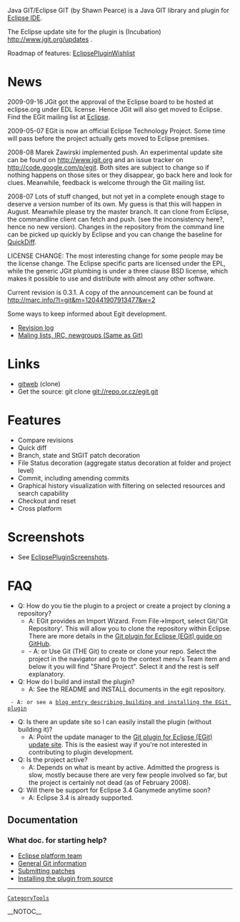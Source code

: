 {{attachment:egit2_med.png}}

Java GIT/Eclipse GIT (by Shawn Pearce) is a Java GIT library and plugin for [[http://www.eclipse.org/|Eclipse IDE]].

The Eclipse update site for the plugin is (Incubation) http://www.jgit.org/updates .

Roadmap of features: [[EclipsePluginWishlist]]

= News =

2009-09-16 JGit got the approval of the Eclipse board to be hosted at eclipse.org under EDL license.
Hence JGit will also get moved to Eclipse. Find the EGit mailing list at [[http://dev.eclipse.org/mhonarc/lists/egit-dev/|Eclipse]].

2009-05-07 EGit is now an official Eclipse Technology Project. Some time will pass
before the project actually gets moved to Eclipse premises.

2008-08 Marek Zawirski implemented push. An experimental update site can be found
on [[http://www.jgit.org]] and an issue tracker on [[http://code.google.com/p/egit]]. Both
sites are subject to change so if nothing happens on those sites or they disappear, go
back here and look for clues. Meanwhile, feedback is welcome through the Git mailing list.

2008-07 Lots of stuff changed, but not yet in a complete enough stage to deserve a version
number of its own. My guess is that this will happen in August. Meanwhile please
try the master branch. It can clone from Eclipse, the commandline client can fetch
and push. (see the inconsistency here?, hence no new version). Changes in the repository
from the command line can be picked up quickly by Eclipse and you can change the baseline
for [[QuickDiff]].

LICENSE CHANGE:
The most interesting change for some people may be the license change. The Eclipse specific
parts are licensed under the EPL, while the generic JGit plumbing is under a three clause BSD
license, which makes it possible to use and distribute with almost any other software.

Current revision is 0.3.1. A copy of the announcement can be found at http://marc.info/?l=git&m=120441907913477&w=2

Some ways to keep informed about Egit development.

* [[http://repo.or.cz/w/egit.git?a=log|Revision log]]
* [[http://git.or.cz/gitwiki/GitCommunity|Maling lists, IRC, newgroups (Same as Git)]]
= Links =
* [[http://repo.or.cz/w/egit.git|gitweb]] (clone)
* Get the source: git clone git://repo.or.cz/egit.git
= Features =
* Compare revisions
* Quick diff
* Branch, state and StGIT patch decoration
* File Status decoration (aggregate status decoration at folder and project level)
* Commit, including amending commits
* Graphical history visualization with filtering on selected resources and search capability
* Checkout and reset
* Cross platform

= Screenshots =
* See [[EclipsePluginScreenshots]].
= FAQ =
* Q: How do you tie the plugin to a project or create a project by cloning a repository?
** A: EGit provides an Import Wizard.  From File->Import, select Git/'Git Repository'.  This will allow you to clone the repository within Eclipse.  There are more details in the [[http://github.com/guides/using-the-egit-eclipse-plugin-with-github|Git plugin for Eclipse (EGit) guide on GitHub]].
** - A: or Use Git (THE Git) to create or clone your repo. Select the project in the navigator and go to the context menu's Team item and below it you will find "Share Project". Select it and the rest is self explanatory.
* Q: How do I build and install the plugin?
** A: See the README and INSTALL documents in the egit repository.
  - A: or see a [[http://cho.hapgoods.com/wordpress/?p=159|blog entry describing building and installing the EGit plugin]]
* Q: Is there an update site so I can easily install the plugin (without building it)?
** A: Point the update manager to the [[http://www.jgit.org/updates|Git plugin for Eclipse (EGit) update site]]. This is the easiest way if you're not interested in contributing to plugin development.
* Q: Is the project active?
** A: Depends on what is meant by active. Admitted the progress is slow, mostly because there are very few people involved so far, but the project is certainly not dead (as of February 2008).
* Q: Will there be support for Eclipse 3.4 Ganymede anytime soon?
** A: Eclipse 3.4 is already supported.

== Documentation ==
=== What doc. for starting help? ===
* [[http://www.eclipse.org/eclipse/platform-team/|Eclipse platform team]]
* [[http://git.or.cz/gitwiki|General Git information]]
* [[http://repo.or.cz/w/egit.git?a=blob_plain;f=SUBMITTING_PATCHES;hb=HEAD|Submitting patches]]
* [[http://repo.or.cz/w/egit.git?a=blob_plain;f=EGIT_INSTALL;hb=HEAD|Installing the plugin from source]]
----
 [[CategoryTools]]

__NOTOC__